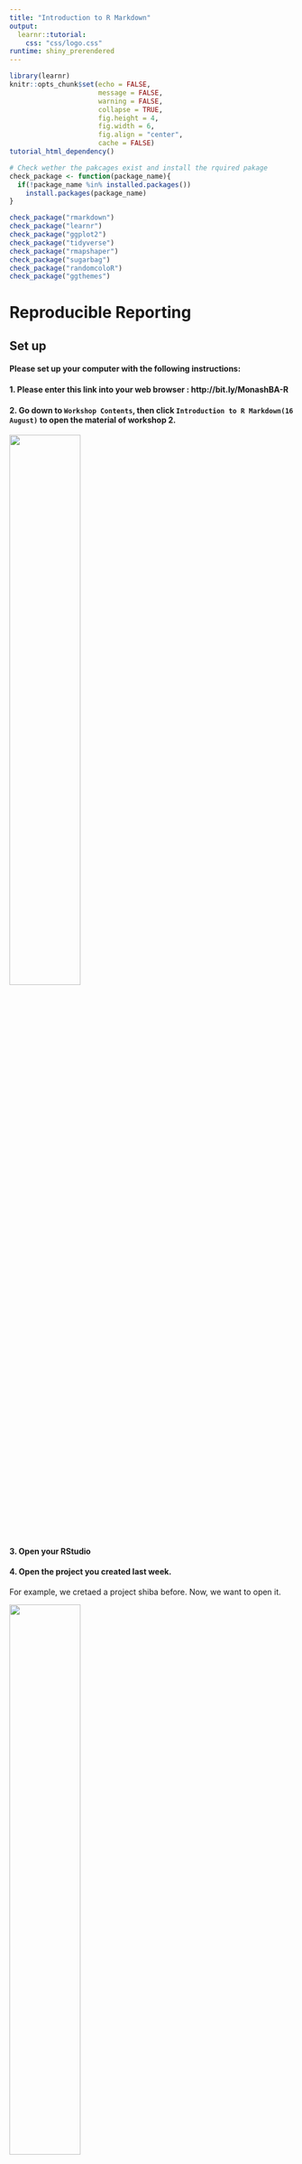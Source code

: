 ```yaml
---
title: "Introduction to R Markdown"
output: 
  learnr::tutorial:
    css: "css/logo.css"
runtime: shiny_prerendered
---
```


```r
library(learnr)
knitr::opts_chunk$set(echo = FALSE,   
                      message = FALSE,
                      warning = FALSE,
                      collapse = TRUE,
                      fig.height = 4,
                      fig.width = 6,
                      fig.align = "center",
                      cache = FALSE)
tutorial_html_dependency()
```

```r
# Check wether the pakcages exist and install the rquired pakage
check_package <- function(package_name){
  if(!package_name %in% installed.packages())
    install.packages(package_name)
}

check_package("rmarkdown")
check_package("learnr")
check_package("ggplot2")
check_package("tidyverse")
check_package("rmapshaper")
check_package("sugarbag")
check_package("randomcoloR")
check_package("ggthemes")
```

# Reproducible Reporting

## Set up

#### **Please set up your computer with the following instructions:**

#### 1. Please enter this link into your web browser : http://bit.ly/MonashBA-R

#### 2. Go down to `Workshop Contents`, then click `Introduction to R Markdown(16 August)` to open the material of workshop 2.

![](images/workshop2_slideLink.png){width="50%" height="50%"}

#### 3. Open your RStudio

#### 4. Open the project you created last week. 

For example, we cretaed a project shiba before. Now, we want to open it.

![](images/Open_roject.png){width="50%" height="50%"}

## Instructors for Workshop 2

#### **Speaker** : Jiaying Wu (Raymond)

#### **Adviser** : [Dr Patricia Menéndez](https://www.patriciamenendez.com/)

####**Helpers** :

* David Kontrobarsky

* Dun Yong Tan

* Geethanjali Gangula

* James Louis Nguyen

* Rowina Nathan

* Sao Yang Hew

* Weihao Li

* Yijia Pan (Jane)

* Zhuangyi Zhu

* Zihui Li (Damon)

Workshop 2 material prepared by : Jiaying Wu, Dianne Cook

#### Workshop Information : http://bit.ly/MonashBA-R


## What is R Markdown?

When you are writing a report and doing analysis with some software, you might need to download your result, write text, and insert the result into your word processor (e.g. Microsoft Word).

But R Markdown allow you embed R code in a Markdown document, produce **textual output** along with **graphics** in a **single file**. 

### A quick tour of R Markdown

![](https://vimeo.com/178485416)

### Installation

```
install.packages("rmarkdown")
```

### Create a R Markdown Document

![](images/Rmarkdown_1.png){width="40%" height="40%"}

**You can always switch the output when you generate the output**

![](images/Rmd_output_format.png){width="40%" height="40%"}

#### Or you can create a R Markdown document by:

`File > New File > R Markdown > Document`

### Notice that the file contains three types of content

![](images/Rmarkdown_sample.png){width="80%" height="80%"}

* A YAML header surrounded by `---`

* R code chunks surrounded by `` ``` ``

* text mixed with simple text formatting


## YAML Headers

The top of the R Markdown file sets up the title, author, date and output format to create. It is called YAML, an acronym for "Yet Another Markup Language"! 

YAML has `---` at the top and bottom. For example, 

```
---
title: "Introduction to R Markdown"
author: "R is fun""
date: "16/08/2019"
output: html_document
---
```

### Produce output

It requires the `knitr` package.

```
install.packages("knitr")
```
### **Explore Time (10 mins)**

You can generate three types of output by:

* HTML: `Knit > Knit HTML`

* Word: `Knit > Knit Word`

* PDF: `Knit > Knit PDF` 

(**PDF output requires LaTeX, it might take significant amount of time to install. Please try it after workshop**)

### Slides for presentations

You can also create a new document that will produce a slide show:

`File > New File > R Markdown > Presentation`


### Flexdashboard document

You may need to install the package 'flexdashboard':

```
install.packages("flexdashboard")
```

#### Create a flexdashboard document:

`File > New File > R Markdown > From template`


### Web app

Create a new web app:

`File > New File > R Markdown > Shiny Web app`


## Markdown syntax

When you knit your file, [Pandoc](https://pandoc.org/MANUAL.html#pandocs-markdown) transforms the marked up text into formatted text in your final file format.

![](images/Rmarkdown_basics.png){width="80%" height="80%"}

### **Explore Time (15 mins)**

Type the following markdown language into this website : https://www.markdowntutorial.com/lesson/1/

![](images/workshop2_markdown.png){width="80%" height="80%"}

### Headings

`#` is a top level heading, or section

`##` is a second level heading, or subsection

`###` is a third level heading, or sub subsection


### Lists

`-` or `*` or `+` on the beginning of several lines makes a bullet list.

You can create a Sub-lists by:

```
* Item A
     + Item a
     * Item aa
- Item B
```

Produces:

* Item A
     + Item a
     * Item aa
- Item B


If you use `1.`, `2.`, … is creates a numbered lists

```
1. Item A
2. Item B
```

Produces:

1. Item A
2. Item B


### Text type

Bold text surrounded by `*` or `-`.

Italicized text surrounded by `**` or `--`.

Strike-through text surrounded by `~~`

For example,

```
Item A

**Item A**

*Item A*

~~Item A~~
```

Produces:

Item A

*Item A*

**Item A**

~~Item A~~


### Create a table

You can create a table in R Markdown. For example:

```
Table Header  Second Header
------------  -------------
Table Cell    Cell 2
Cell 3        Cell 4
```

Produces:

Table Header  Second Header
------------  -------------
Table Cell    Cell 2
Cell 3        Cell 4


### Math

(**Write math in Rmarkdown requires LaTeX, it might take significant amount of time to install. Please try it after workshop**)

It will appear verbatim between `$` characters.

For example:

```
$E = mc^{2}$
```

Produces:

$E = m c^{2}$


More detail about writing math in R Markdown: [Latex Cheatsheet](https://wch.github.io/latexsheet/)


### Insert link

Simply enter the URL, or if you want different text use “[]” around the text followed by () around the link, eg

`[RStudio cheatsheets](https://www.rstudio.com/resources/cheatsheets/)`

produces:

[RStudio cheatsheets](https://www.rstudio.com/resources/cheatsheets/)


### Insert Images

You can insert an image in two way:

* a URL (if the image is hosted online)

* a file path (if the image is saved as a file)

#### By URL:

```
![](http://compeap.com/wp-content/uploads/you-dont-know-everything.jpg)
```

**or**

#### By file path:

```
![](images/Insert_image.jpg)
```

Produces:

![](images/Insert_image.jpg)


## Code chunks

Chunks of R code surrounded by `` ``` ``, and the `{r}` specifies that this is R code. You can quickly insert chunks like these into your file with

* the keyboard shortcut: `Ctrl + Alt + I` for general or `command + option + I` for OS X.

* or click "Insert" button in toolbar, then select "R".

![](images/Insert_Rchunk.png){width="30%" height="30%"}


For example, you can include code and plot into your report.

```r
library(ggplot2)
ggplot(data = cars, mapping = aes(x = speed, y = dist)) + 
  geom_point()
```


### Name the chunk

Straight after the `` ```{r `` you can use a text string to name the chunk. This has three advantages:

1. You can more easily navigate to specific chunks using the drop-down code navigator in the bottom-left of the script editor.

![](images/Script_editor.png){width="30%" height="30%"}

2. Graphics produced by the chunks will have useful names that make them easier to use elsewhere.

3. You can set up networks of cached chunks to avoid re-performing expensive computations on every run. More on that below.

### Chunk option

After you name the chunk, you can also set the behavior of the chunk.

### **Explore Time (10 mins)**

#### Code evaluation

#### `eval = FALSE`

Default value is `TRUE`, if `FALSE`, knitr will not run the code in the code chunk.

#### Results

#### `echo = FALSE`

Default value is `TRUE`, if `FALSE`, knitr will not display the code in the code chunk above it’s results in the final document.

#### `results = hide`

If `hide`, knitr will not display the code’s results in the final document.

#### `message = FALSE`

Default value is `TRUE`, if `FALSE`, knitr will not display any messages generated by the code.

#### `warning = FALSE`

Default value is `TRUE`, if `FALSE`, knitr will not display any warning messages generated by the code.

#### `error = FALSE`

Default value is `TRUE`, if `FALSE`, knitr will not display any error messages generated by the code.

**`error = FALSE` which could be dangerous**


#### Plots

#### `fig.show = 'hide'`

Knitr will generate the plots created in the chunk, but not include them in the final document. 

#### `fig.height = 5` and `fig.width = 5`

The width and height to use in R for plots created by the chunk is 5 (in inches).

#### `fig.align = 'center'` 

Align graphics in the center of final document. other option is `'left'` or `'right'`.


### Global option

You can set all chunk behavior once at the top of the `.Rmd file` using a chunk like:

```
knitr::opts_chunk$set(
  echo = FALSE,
  message = FALSE,
  warning = FALSE,
  fig.width = 4,
  fig.height = 4
)
```

* `echo = FALSE`: hide all the code but keep the result in output file.

* `message = FALSE` and `warning = FALSE` prevents all messages or warnings from appearing in the finished file.

* `fig.width = 4` and `fig.height = 4` set the width and height of all figure in output file as 4.


## Resources

### Online Books

* [R Markdown: The Definitive Guide](https://bookdown.org/yihui/rmarkdown/)

### Cheat sheet

* [R Markdown](https://github.com/rstudio/cheatsheets/raw/master/rmarkdown-2.0.pdf)

* [R Markdown Reference Guide](https://www.rstudio.com/wp-content/uploads/2015/03/rmarkdown-reference.pdf)

* [Latex Cheatsheet](https://wch.github.io/latexsheet/)

### Online course

* [R Markdown form R Studio](https://rmarkdown.rstudio.com/lesson-1.html)

* [Markdown Tutorial](https://www.markdowntutorial.com)

### Video

* [Getting started with R Markdown](https://resources.rstudio.com/the-essentials-of-data-science/getting-started-with-r-markdown-60-02)

* [Reproducible Reporting](https://resources.rstudio.com/the-essentials-of-data-science/reproducible-reporting-58-03)

* [Interactive Reporting](https://resources.rstudio.com/the-essentials-of-data-science/interactive-reporting-60-01)


## Preview

### **Next workshop** we will talk about **Data Visualization**

```r
# Library
library(tidyverse)
library(rmapshaper)
library(sugarbag)
library(randomcoloR)
library(ggthemes)

# Simplify and Extract polygons
map_sf <- read_rds(gzcon(url("https://biogeo.ucdavis.edu/data/gadm3.6/Rsf/gadm36_AUS_2_sf.rds")))

map_simplify <- ms_simplify(map_sf, keep = 0.01, keep_shapes = TRUE)

geo_map <- fortify_sfc(map_simplify)

# Assign random color for each local area
df <- data.frame(
  NAME_2 = unique(geo_map$NAME_2), 
  newColor = distinctColorPalette(length(unique(geo_map$NAME_2))),
  stringsAsFactors=FALSE)

# Merge color with data
complete_data <- geo_map %>% left_join(df, by = c("NAME_2" = "NAME_2"))

# Plot map
ggplot(complete_data, aes(x = long, y = lat, group = interaction(GID_2, polygon))) +
  geom_polygon(fill=complete_data$newColor, color="black") +
  theme_map()
```


## Survey and Feedback

### Survey

Please finish the survey **before 18 August 2019**, no personal detail will record within the survey.

**It only take 5 minutes.**

Survey link : https://docs.google.com/forms/d/e/1FAIpQLSeCRbW9K2ruXpHc1qDEhWxKV7Su3Ac7yFcc52oA4zbnKpGiJA/viewform

We will learn how to clean this survey data in Workshop 5 - Data Wrangling 1.

### Feedback

Please provide your feedback for workshop 2, your feedback will help us improve the future experience of workshops.

**3 minutes feedback** : https://docs.google.com/forms/d/e/1FAIpQLSdHG5T4GpxHI9WpfhA-5Xb6w-Mg_28mYT1TNFxKtvuLEV2HSw/viewform

#### Once you finished the survey or feedback, you can collect a hexagonal sticker from the helpers in next Workshop. 

![](images/Hexwall.png){width="100%" height="100%"}





